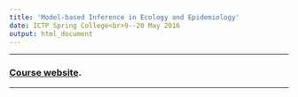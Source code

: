 ```yaml
---
title: 'Model-based Inference in Ecology and Epidemiology'
date: ICTP Spring College<br>9--20 May 2016
output: html_document
---
```


----------------------

### [Course website](http://kingaa.github.io/clim-dis).

----------------------

